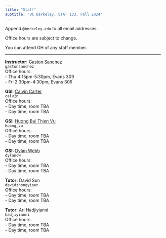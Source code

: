 ```yaml
---
title: "Staff"
subtitle: "UC Berkeley, STAT 133, Fall 2024"
---
```



Append `@berkeley.edu` to all email addresses.

Office hours are subject to change.

You can attend OH of any staff member.

-----

::: {.grid}

::: {.g-col-6}
**Instructor:** <a href='https://www.gastonsanchez.com' target='_blank'>Gaston Sanchez</a><br>
`gastonsanchez`<br>
Office hours: <br>
- Thu 4:15pm-5:30pm, Evans 309<br>
- Fri 2:30pm-4:30pm, Evans 309<br>
:::

::: {.g-col-6}
**GSI**: <a href="https://statistics.berkeley.edu/people/calvin-carter" target="_blank">Calvin Carter</a><br>
`calv2n`<br>
Office hours:<br>
- Day time, room TBA<br>
- Day time, room TBA
:::


::: {.g-col-6}
**GSI**: <a href="https://statistics.berkeley.edu/people/huong-bui-thien-vu" target="_blank">Huong Bui Thien Vu</a><br>
`huong_vu`<br>
Office hours: <br>
- Day time, room TBA<br>
- Day time, room TBA
:::

::: {.g-col-6}
**GSI:** <a href="https://statistics.berkeley.edu/people/dylan-webb" target="_blank">Dylan Webb</a><br>
`dylancw`<br>
Office hours: <br>
- Day time, room TBA<br>
- Day time, room TBA
:::


::: {.g-col-6}
**Tutor:** David Sun<br>
`davidzhongyisun`<br>
Office hours: <br>
- Day time, room TBA<br>
- Day time, room TBA
:::

::: {.g-col-6}
**Tutor**: Ari Hadjiyianni<br>
`hadjiyianni`<br>
Office hours: <br>
- Day time, room TBA<br>
- Day time, room TBA
:::

:::

